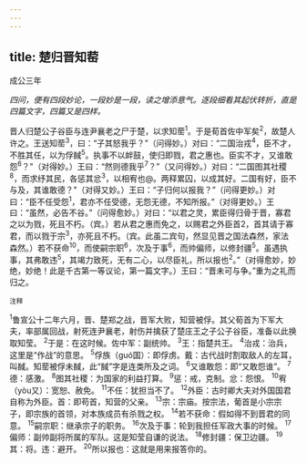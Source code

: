 ```yaml
---
---
---
```

title: 楚归晋知䓨
---



成公三年

*四问，便有四段妙论，一段妙是一段，读之增添意气。逐段细看其起伏转折，直是四篇文字，四篇又是四样。*

晋人归楚公子谷臣与连尹襄老之尸于楚，以求知䓨<sup>1</sup>。于是荀首佐中军矣<sup>2</sup>，故楚人许之。王送知䓨<sup>3</sup>，曰：“子其怒我乎？”（问得妙。）对曰：“二国治戎<sup>4</sup>，臣不才，不胜其任，以为俘馘<sup>5</sup>。执事不以衅鼓，使归即戮，君之惠也。臣实不才，又谁敢怨<sup>6</sup>？"（对得妙。）王曰：“然则德我乎<sup>7</sup>？”（又问得妙。）对曰：“二国图其社稷<sup>8</sup>，而求纾其民，各惩其忿<sup>3</sup>，以相宥也@。两释累囚，以成其好。二国有好，臣不与及，其谁敢德？"（对得又妙。）王曰：“子归何以报我？”（问得更妙。）对曰：“臣不任受怨<sup>1</sup>，君亦不任受德，无怨无德，不知所报。”（对得更妙。）王曰：“虽然，必告不谷。”（问得愈妙。）对曰：“以君之灵，累臣得归骨于晋，寡君之以为戮，死且不朽。（宾。）若从君之惠而免之，以赐君之外臣首2，首其请于寡君，而以戮于宗<sup>3</sup>，亦死且不朽。（宾。此虽二宾句，然显见晋之国法森然，家法森然。）若不获命<sup>10</sup>，而使嗣宗职<sup>6</sup>，次及于事<sup>6</sup>，而帅偏师，以修封疆<sup>5</sup>。虽遇执事，其弗敢违<sup>5</sup>，其竭力致死，无有二心，以尽臣礼，所以报也<sup>2</sup>。”（对得愈妙，妙绝，妙绝！此是千古第一等议论，第一篇文字。）王曰：“晋未可与争。”重为之礼而归之。

<sup>注释</sup>

<sup>1</sup>鲁宣公十二年六月，晋、楚郑之战，晋军大败，知营被俘。其父荀首为下军大夫，率部属回战，射死连尹襄老，射伤并擒获了楚庄王之子公子谷臣，准备以此换取知莹。
<sup>2</sup>于是：在这时候。佐中军：副统帅。
<sup>3</sup>王：指楚共王。
<sup>4</sup>治戎：治兵，这里是“作战”的意思。
<sup>5</sup>俘族（guó国）：即俘虏。戴：古代战时割取敌人的左耳，叫馘。知䓨被俘未馘，此“馘”字是连类所及之词。
<sup>6</sup>又谁敢怨：即“又敢怨谁”。
<sup>7</sup>德：感激。
<sup>8</sup>图其社稷：为国家的利益打算。
<sup>9</sup>惩：戒，克制。忿：怨恨。
<sup>10</sup>宥（yòu又）：宽恕、赦免。
<sup>11</sup>不任：犹担当不了。
<sup>12</sup>外臣：古时卿大夫对外国国君自称为外臣。首：即苟首，知营的父亲。
<sup>13</sup>宗：宗庙。按宗法，葡首是小宗宗子，即宗族的首领，对本族成员有杀戮之权。
<sup>14</sup>若不获命：假如得不到晋君的同意。
<sup>15</sup>嗣宗职：继承宗子的职务。
<sup>16</sup>次及于事：轮到我担任军政大事的时候。
<sup>17</sup>偏师：副帅副将所属的军队。这是知莹自谦的说法。
<sup>18</sup>修封疆：保卫边疆。
<sup>19</sup>其：将。违：避开。
<sup>20</sup>所以报也：这就是用来报答你的。